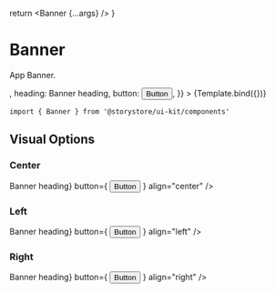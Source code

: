 
<Meta title="Components/Banner" component={Banner} />

  return <Banner {...args} />
}

# Banner

App Banner.

<Canvas withSource="open">
  <Story
    name="Banner"
    args={{
      textColor: 'black',
      backgroundImage: <Image src={backgroundImage} />,
      heading: <Heading size={{ small: '2xl', large: '5xl' }}>Banner heading</Heading>,
      button: <Button variant="cta">Button</Button>,
    }}
  >
    {Template.bind({})}
  </Story>
</Canvas>

```
import { Banner } from '@storystore/ui-kit/components'
```

<ArgsTable story="Banner" />

## Visual Options

### Center

<Canvas>
  <Banner
    backgroundColor="teal"
    heading={<Heading size="2xl">Banner heading</Heading>}
    button={
      <Button variant="accent" transparent>
        Button
      </Button>
    }
    align="center"
  />
</Canvas>

### Left

<Canvas>
  <Banner
    backgroundColor="teal"
    heading={<Heading size="2xl">Banner heading</Heading>}
    button={
      <Button variant="accent" transparent>
        Button
      </Button>
    }
    align="left"
  />
</Canvas>

### Right

<Canvas>
  <Banner
    backgroundColor="teal"
    heading={<Heading size="2xl">Banner heading</Heading>}
    button={
      <Button variant="accent" transparent>
        Button
      </Button>
    }
    align="right"
  />
</Canvas>
